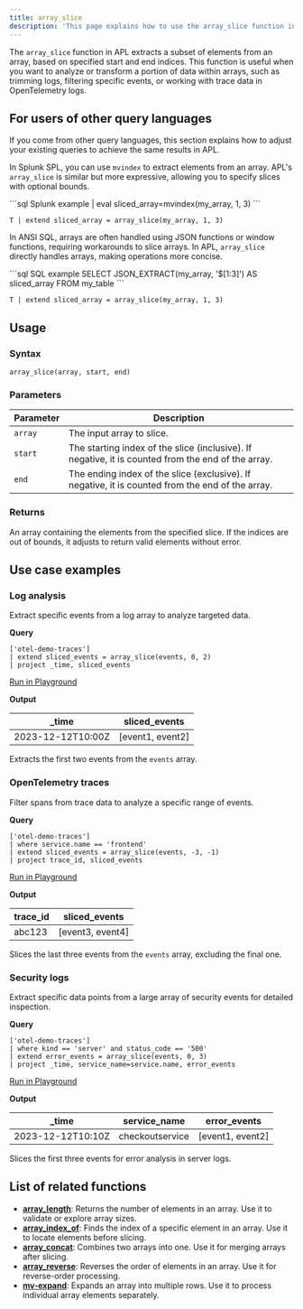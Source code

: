 ```yaml
---
title: array_slice
description: 'This page explains how to use the array_slice function in APL.'
---
```


The `array_slice` function in APL extracts a subset of elements from an array, based on specified start and end indices. This function is useful when you want to analyze or transform a portion of data within arrays, such as trimming logs, filtering specific events, or working with trace data in OpenTelemetry logs.

## For users of other query languages

If you come from other query languages, this section explains how to adjust your existing queries to achieve the same results in APL.

<AccordionGroup>
<Accordion title="Splunk SPL users">

In Splunk SPL, you can use `mvindex` to extract elements from an array. APL's `array_slice` is similar but more expressive, allowing you to specify slices with optional bounds.

<CodeGroup>
```sql Splunk example
| eval sliced_array=mvindex(my_array, 1, 3)
```

```kusto APL equivalent
T | extend sliced_array = array_slice(my_array, 1, 3)
```
</CodeGroup>

</Accordion>
<Accordion title="ANSI SQL users">

In ANSI SQL, arrays are often handled using JSON functions or window functions, requiring workarounds to slice arrays. In APL, `array_slice` directly handles arrays, making operations more concise.

<CodeGroup>
```sql SQL example
SELECT JSON_EXTRACT(my_array, '$[1:3]') AS sliced_array FROM my_table
```

```kusto APL equivalent
T | extend sliced_array = array_slice(my_array, 1, 3)
```
</CodeGroup>

</Accordion>
</AccordionGroup>

## Usage

### Syntax

```kusto
array_slice(array, start, end)
```

### Parameters

| Parameter | Description |
|-----------|-------------|
| `array`   | The input array to slice. |
| `start`   | The starting index of the slice (inclusive). If negative, it is counted from the end of the array. |
| `end`     | The ending index of the slice (exclusive). If negative, it is counted from the end of the array. |

### Returns

An array containing the elements from the specified slice. If the indices are out of bounds, it adjusts to return valid elements without error.

## Use case examples

### Log analysis

Extract specific events from a log array to analyze targeted data.

**Query**

```kusto
['otel-demo-traces']
| extend sliced_events = array_slice(events, 0, 2)
| project _time, sliced_events
```

[Run in Playground](https://play.axiom.co/axiom-play-qf1k/explorer?initForm=%7B%22apl%22%3A%22%5B%27otel-demo-traces%27%5D%20%7C%20extend%20sliced_events%20%3D%20array_slice%28events%2C%200%2C%202%29%20%7C%20project%20_time%2C%20sliced_events%22%7D)

**Output**

| _time              | sliced_events       |
|--------------------|---------------------|
| 2023-12-12T10:00Z | [event1, event2]    |

Extracts the first two events from the `events` array.

### OpenTelemetry traces

Filter spans from trace data to analyze a specific range of events.

**Query**

```kusto
['otel-demo-traces']
| where service.name == 'frontend'
| extend sliced_events = array_slice(events, -3, -1)
| project trace_id, sliced_events
```

[Run in Playground](https://play.axiom.co/axiom-play-qf1k/explorer?initForm=%7B%22apl%22%3A%22%5B%27otel-demo-traces%27%5D%20%7C%20where%20service.name%20%3D%3D%20%27frontend%27%20%7C%20extend%20sliced_events%20%3D%20array_slice%28events%2C%20-3%2C%20-1%29%20%7C%20project%20trace_id%2C%20sliced_events%22%7D)

**Output**

| trace_id          | sliced_events       |
|-------------------|---------------------|
| abc123            | [event3, event4]    |

Slices the last three events from the `events` array, excluding the final one.

### Security logs

Extract specific data points from a large array of security events for detailed inspection.

**Query**

```kusto
['otel-demo-traces']
| where kind == 'server' and status_code == '500'
| extend error_events = array_slice(events, 0, 3)
| project _time, service_name=service.name, error_events
```

[Run in Playground](https://play.axiom.co/axiom-play-qf1k/explorer?initForm=%7B%22apl%22%3A%22%5B%27otel-demo-traces%27%5D%20%7C%20where%20kind%20%3D%3D%20%27server%27%20and%20status_code%20%3D%3D%20%27500%27%20%7C%20extend%20error_events%20%3D%20array_slice%28events%2C%200%2C%203%29%20%7C%20project%20_time%2C%20service_name%3Dservice.name%2C%20error_events%22%7D)

**Output**

| _time              | service_name       | error_events       |
|--------------------|--------------------|--------------------|
| 2023-12-12T10:10Z | checkoutservice    | [event1, event2]   |

Slices the first three events for error analysis in server logs.

## List of related functions

- [**array_length**](/apl/array-functions/array_length-function): Returns the number of elements in an array. Use it to validate or explore array sizes.
- [**array_index_of**](/apl/array-functions/array_index_of-function): Finds the index of a specific element in an array. Use it to locate elements before slicing.
- [**array_concat**](/apl/array-functions/array_concat-function): Combines two arrays into one. Use it for merging arrays after slicing.
- [**array_reverse**](/apl/array-functions/array_reverse-function): Reverses the order of elements in an array. Use it for reverse-order processing.
- [**mv-expand**](/apl/array-functions/mv-expand-function): Expands an array into multiple rows. Use it to process individual array elements separately.